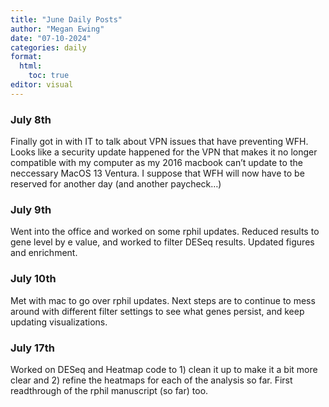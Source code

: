 ```yaml
---
title: "June Daily Posts"
author: "Megan Ewing"
date: "07-10-2024"
categories: daily
format: 
  html:
    toc: true
editor: visual
---
```


### July 8th

Finally got in with IT to talk about VPN issues that have preventing WFH. Looks like a security update happened for the VPN that makes it no longer compatible with my computer as my 2016 macbook can't update to the neccessary MacOS 13 Ventura. I suppose that WFH will now have to be reserved for another day (and another paycheck...)

### July 9th

Went into the office and worked on some rphil updates. Reduced results to gene level by e value, and worked to filter DESeq results. Updated figures and enrichment.

### July 10th

Met with mac to go over rphil updates. Next steps are to continue to mess around with different filter settings to see what genes persist, and keep updating visualizations.

### July 17th 

Worked on DESeq and Heatmap code to 1) clean it up to make it a bit more clear and 2) refine the heatmaps for each of the analysis so far. First readthrough of the rphil manuscript (so far) too.
